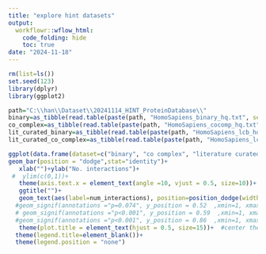 ---
title: "explore hint datasets"
output:
  workflowr::wflow_html:
    code_folding: hide
    toc: true
date: "2024-11-18"
---


```{r, echo=F, message=F, warning=F}
rm(list=ls())
set.seed(123)
library(dplyr)
library(ggplot2)
```


```{r, message=F, warning=F}
path="C:\\han\\Dataset\\20241114_HINT_ProteinDatabase\\"
binary=as_tibble(read.table(paste(path, "HomoSapiens_binary_hq.txt", sep=""), fill = TRUE, header=T))
co_complex=as_tibble(read.table(paste(path, "HomoSapiens_cocomp_hq.txt", sep=""), fill = TRUE, header=T))
lit_curated_binary=as_tibble(read.table(paste(path, "HomoSapiens_lcb_hq.txt", sep=""), fill = TRUE, header=T))
lit_curated_co_complex=as_tibble(read.table(paste(path, "HomoSapiens_lcc_hq.txt", sep=""), fill = TRUE, header=T))

ggplot(data.frame(dataset=c("binary", "co complex", "literature curated binary", "literarure curated co complex"), num_interactions=c(nrow(binary), nrow(co_complex), nrow(lit_curated_binary), nrow(lit_curated_co_complex))), aes(x=dataset, y=num_interactions, fill=dataset))+ 
geom_bar(position = "dodge",stat="identity")+
   xlab("")+ylab("No. interactions")+
 #  ylim(c(0,1))+
   theme(axis.text.x = element_text(angle =10, vjust = 0.5, size=10))+
   ggtitle("")+
   geom_text(aes(label=num_interactions), position=position_dodge(width=0.9), vjust=-0.25)+  # add numbers over bars 
  #geom_signif(annotations ="p=0.074", y_position = 0.52  ,xmin=1, xmax=2, size=1, vjust=-0.5, textsize=3.5, color="black")+ # textsize is for text over the bar; size is for width of lines 
  # geom_signif(annotations ="p<0.001", y_position = 0.59  ,xmin=1, xmax=3, size=1, vjust=-0.5, textsize=3.5, color="red")+
  #geom_signif(annotations ="p<0.001", y_position = 0.86  ,xmin=1, xmax=4, size=1, vjust=-0.5, textsize=3.5, color="red")+
   theme(plot.title = element_text(hjust = 0.5, size=15))+  #center the title
  theme(legend.title=element_blank())+
  theme(legend.position = "none")
```